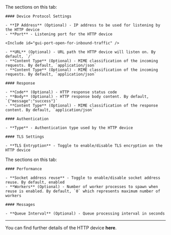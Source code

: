 
<Tabs>
  <TabItem value="protocol" label="Protocol Settings" default>
    The sections on this tab:

    #### Device Protocol Settings

    - **IP Address** (Optional) - IP address to be used for listening by the HTTP device
    - **Port** - Listening port for the HTTP device

    <Include id="gui-port-open-for-inbound-traffic" />

    - **URL** (Optional) - URL path the HTTP device will listen on. By default, `/`
    - **Content Type** (Optional) - MIME classification of the incoming requests. By default, `application/json`
    - **Content Type** (Optional) - MIME classification of the incoming requests. By default, `application/json`

    #### Response

    - **Code** (Optional) - HTTP response status code
    - **Body** (Optional) - HTTP response body content. By default, `{"message":"success"}`
    - **Content Type** (Optional) - MIME classification of the response content. By default, `application/json`

    #### Authentication

    - **Type** - Authentication type used by the HTTP device

    #### TLS Settings

    - **TLS Entryption** - Toggle to enable/disable TLS encryption on the HTTP device
  </TabItem>

  <TabItem value="advanced" label="Advanced Configuration">
    The sections on this tab:

    #### Performance

    - **Socket address reuse** - Toggle to enable/disable socket address reuse. By default, enabled
    - **Workers** (Optional) - Number of worker processes to spawn when reuse is enabled. By default, `0` which represents maximum number of workers

    #### Messages

    - **Queue Interval** (Optional) - Queue processing interval in seconds

  </TabItem>
</Tabs>

---

You can find further details of the HTTP device <Topic id="devices-http">**here**</Topic>.
